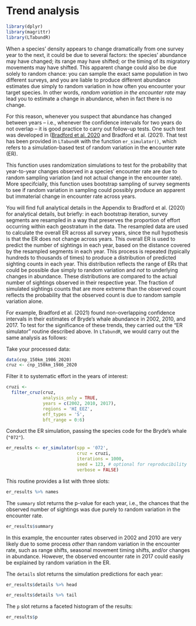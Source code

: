 # Trend analysis

```r
library(dplyr)
library(magrittr)
library(LTabundR)
```

When a species' density appears to change dramatically from one survey year to the next, it could be due to several factors: the species' abundance may have changed; its range may have shifted; or the timing of its migratory movements may have shifted. This apparent change could also be due solely to random chance: you can sample the exact same population in two different surveys, and you are liable to produce different abundance estimates due simply to random variation in how often you encounter your target species. In other words, *random variation in the encounter rate* may lead you to estimate a change in abundance, when in fact there is no change. 

For this reason, whenever you suspect that abundance has changed between years -- i.e., whenever the confidence intervals for two years do not overlap -- it is good practice to carry out follow-up tests. One such test was developed in ([Bradford et al. 2020](https://www.fisheries.noaa.gov/inport/item/59592) and Bradford et al. (2021).  That test has been provided in `LTabundR` with the function `er_simulator()`, which refers to a simulation-based test of random variation in the **e**ncounter **r**ate (ER).  

This function uses randomization simulations to test for the probability that year-to-year changes observed in a species' encounter rate are due to random sampling variation (and not actual change in the encounter rate). More specifcially, this function uses bootstrap sampling of survey segments to see if random variation in sampling could possibly produce an apparent but immaterial change in encounter rate across years.

You will find full analytical details in the Appendix to Bradford et al. (2020) for analytical details, but briefly: in each bootstrap iteration, survey segments are resampled in a way that preserves the proportion of effort occurring within each geostratum in the data. The resampled data are used to calculate the overall ER across all survey years, since the null hypothesis is that the ER does not change across years. This overall ER is used to predict the number of sightings in each year, based on the distance covered by the resampled segments in each year. This process is repeated (typically hundreds to thousands of times) to produce a distribution of predicted sighting counts in each year. This distribution reflects the range of ERs that could be possible due simply to random variation and *not* to underlying changes in abundance. These distributions are compared to the actual number of sightings observed in their respective year. The fraction of simulated sightings counts that are more extreme than the observed count reflects the probability that the observed count is due to random sample variation alone.

For example, Bradford et al. (2021) found non-overlapping confidence intervals in their estimates of Bryde's whale abundance in 2002, 2010, and 2017.  To test for the significance of these trends, they carried out the "ER simulator" routine described above. In `LTabundR`, we would carry out the same analysis as follows:  

Take your processed data:  

```r
data(cnp_150km_1986_2020)
cruz <- cnp_150km_1986_2020
```

Filter it to systematic effort in the years of interest: 

```r
cruzi <- 
  filter_cruz(cruz,
              analysis_only = TRUE,
              years = c(2002, 2010, 2017),
              regions = 'HI_EEZ',
              eff_types = 'S',
              bft_range = 0:6)
```

Conduct the ER simulation, passing the species code for the Bryde's whale (`"072"`). 

```r
er_results <- er_simulator(spp = '072', 
                           cruz = cruzi, 
                           iterations = 1000,
                           seed = 123, # optional for reproducibility
                           verbose = FALSE)
```

This routine provides a list with three slots: 

```r
er_results %>% names
```

The `summary` slot returns the p-value for each year, i.e., the chances that the observed number of sightings was due purely to random variation in the encounter rate. 

```r
er_results$summary
```

In this example, the encounter rates observed in 2002 and 2010 are very likely due to some process *other* than random variation in the encounter rate, such as range shifts, seasonal movement timing shifts, and/or changes in abundance. However, the observed encounter rate in 2017 could easily be explained by random variation in the ER.    

The `details` slot returns the simulation predictions for each year:

```r
er_results$details %>% head

er_results$details %>% tail
```

The `p` slot returns a faceted histogram of the results:  

```r
er_results$p
```

